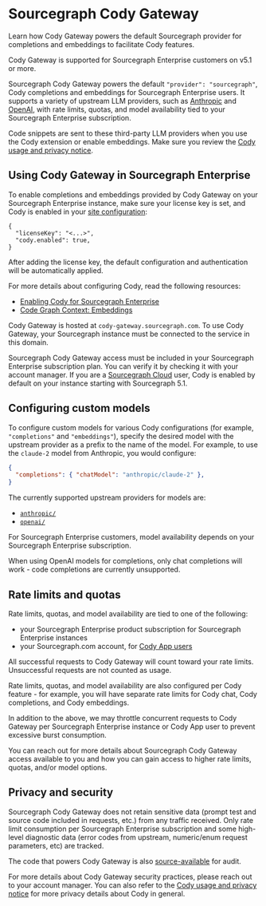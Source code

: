 # Sourcegraph Cody Gateway

<p className="subtitle">Learn how Cody Gateway powers the default Sourcegraph provider for completions and embeddings to facilitate Cody features.</p>

<Callout type="note" title="Note">Cody Gateway is supported for Sourcegraph Enterprise customers on v5.1 or more.</Callout>

Sourcegraph Cody Gateway powers the default `"provider": "sourcegraph"`, Cody completions and embeddings for Sourcegraph Enterprise users. It supports a variety of upstream LLM providers, such as [Anthropic](https://www.anthropic.com/) and [OpenAI](https://openai.com/), with rate limits, quotas, and model availability tied to your Sourcegraph Enterprise subscription.

Code snippets are sent to these third-party LLM providers when you use the Cody extension or enable embeddings. Make sure you review the [Cody usage and privacy notice](https://about.sourcegraph.com/terms/cody-notice).

## Using Cody Gateway in Sourcegraph Enterprise

To enable completions and embeddings provided by Cody Gateway on your Sourcegraph Enterprise instance, make sure your license key is set, and Cody is enabled in your [site configuration](../../admin/config/site_config):

```jsonc
{
  "licenseKey": "<...>",
  "cody.enabled": true,
}
```

After adding the license key, the default configuration and authentication will be automatically applied.

For more details about configuring Cody, read the following resources:

- [Enabling Cody for Sourcegraph Enterprise](./../cody-clients/enable-cody-enterprise)
- [Code Graph Context: Embeddings](./../embeddings)

Cody Gateway is hosted at `cody-gateway.sourcegraph.com`. To use Cody Gateway, your Sourcegraph instance must be connected to the service in this domain.

<Callout type="warning">Sourcegraph Cody Gateway access must be included in your Sourcegraph Enterprise subscription plan. You can verify it by checking it with your account manager. If you are a [Sourcegraph Cloud](../../cloud/index) user, Cody is enabled by default on your instance starting with Sourcegraph 5.1.</Callout>

## Configuring custom models

To configure custom models for various Cody configurations (for example, `"completions"` and `"embeddings"`), specify the desired model with the upstream provider as a prefix to the name of the model. For example, to use the `claude-2` model from Anthropic, you would configure:

```json
{
  "completions": { "chatModel": "anthropic/claude-2" },
}
```

The currently supported upstream providers for models are:

- [`anthropic/`](https://www.anthropic.com/)
- [`openai/`](https://openai.com/)

For Sourcegraph Enterprise customers, model availability depends on your Sourcegraph Enterprise subscription.

<Callout type="warning">When using OpenAI models for completions, only chat completions will work - code completions are currently unsupported.</Callout>

## Rate limits and quotas

Rate limits, quotas, and model availability are tied to one of the following:

- your Sourcegraph Enterprise product subscription for Sourcegraph Enterprise instances
- your Sourcegraph.com account, for [Cody App users](https://sourcegraph.com/get-cody)

All successful requests to Cody Gateway will count toward your rate limits. Unsuccessful requests are not counted as usage.

Rate limits, quotas, and model availability are also configured per Cody feature - for example, you will have separate rate limits for Cody chat, Cody completions, and Cody embeddings.

In addition to the above, we may throttle concurrent requests to Cody Gateway per Sourcegraph Enterprise instance or Cody App user to prevent excessive burst consumption.

<Callout type="note">You can reach out for more details about Sourcegraph Cody Gateway access available to you and how you can gain access to higher rate limits, quotas, and/or model options.</Callout>

## Privacy and security

Sourcegraph Cody Gateway does not retain sensitive data (prompt test and source code included in requests, etc.) from any traffic received. Only rate limit consumption per Sourcegraph Enterprise subscription and some high-level diagnostic data (error codes from upstream, numeric/enum request parameters, etc) are tracked.

The code that powers Cody Gateway is also [source-available](https://sourcegraph.com/search?q=context:global+repo:%5Egithub%5C.com/sourcegraph/sourcegraph$+f:cmd/cody-gateway+lang:go&patternType=lucky&sm=1&groupBy=path) for audit.

For more details about Cody Gateway security practices, please reach out to your account manager. You can also refer to the [Cody usage and privacy notice](https://about.sourcegraph.com/terms/cody-notice) for more privacy details about Cody in general.
